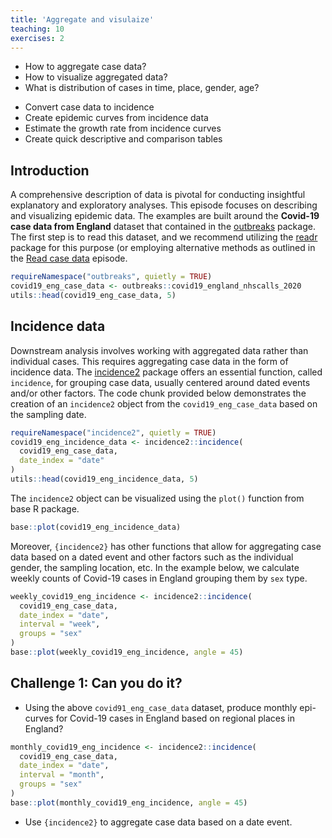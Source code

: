 ```yaml
---
title: 'Aggregate and visulaize'
teaching: 10
exercises: 2
---
```


:::::::::::::::::::::::::::::::::::::: questions 

- How to aggregate case data? 
- How to visualize aggregated data?
- What is distribution of cases in time, place, gender, age?

::::::::::::::::::::::::::::::::::::::::::::::::

::::::::::::::::::::::::::::::::::::: objectives

- Convert case data to incidence 
- Create epidemic curves from incidence data
- Estimate the growth rate from incidence curves
- Create quick descriptive and comparison tables

::::::::::::::::::::::::::::::::::::::::::::::::

## Introduction

A comprehensive description of data is pivotal for conducting insightful explanatory and exploratory analyses. This episode focuses on describing and visualizing epidemic data. The examples are built around the **Covid-19 case data from England** dataset that contained in the [outbreaks](http://www.reconverse.org/outbreaks/) package. The first step is to  read this dataset, and we recommend utilizing the [readr](../links.md#readr) package for this purpose (or employing alternative methods as outlined in the [Read case data](../episodes/read-cases.Rmd) episode.

```r
requireNamespace("outbreaks", quietly = TRUE)
covid19_eng_case_data <- outbreaks::covid19_england_nhscalls_2020
utils::head(covid19_eng_case_data, 5)
```

## Incidence data

Downstream analysis involves working with aggregated data rather than individual cases. This requires aggregating case data in the form of incidence data. The [incidence2]((https://www.reconverse.org/incidence2/articles/incidence2.html){.external target="_blank"}) package offers an essential function, called `incidence`, for grouping case data, usually centered around dated events and/or other factors. The code chunk provided below demonstrates the creation of an `incidence2` object from the `covid19_eng_case_data` based on the sampling date.

```r
requireNamespace("incidence2", quietly = TRUE)
covid19_eng_incidence_data <- incidence2::incidence(
  covid19_eng_case_data,
  date_index = "date"
)
utils::head(covid19_eng_incidence_data, 5)
```

The `incidence2` object can be visualized using the `plot()` function from base R package. 

```r
base::plot(covid19_eng_incidence_data)
```

Moreover, `{incidence2}` has other functions that allow for aggregating case data based on a dated event and other factors such as the individual gender, the sampling location, etc. In the example below, we calculate weekly counts of Covid-19 cases in England grouping them by `sex` type.

```r
weekly_covid19_eng_incidence <- incidence2::incidence(
  covid19_eng_case_data,
  date_index = "date",
  interval = "week",
  groups = "sex"
)
base::plot(weekly_covid19_eng_incidence, angle = 45)
```



::::::::::::::::::::::::::::::::::::: challenge 

## Challenge 1: Can you do it?

 - Using the above `covid91_eng_case_data`  dataset, produce monthly epi-curves for Covid-19 cases in England based on regional places in England?

:::::::::::::::::::::::: solution 

 
```r
monthly_covid19_eng_incidence <- incidence2::incidence(
  covid19_eng_case_data,
  date_index = "date",
  interval = "month",
  groups = "sex"
)
base::plot(monthly_covid19_eng_incidence, angle = 45)
```

:::::::::::::::::::::::::::::::::

::::::::::::::::::::::::::::::::::::::::::::::::


::::::::::::::::::::::::::::::::::::: keypoints 

- Use `{incidence2}` to aggregate case data based on a date event.  
::::::::::::::::::::::::::::::::::::::::::::::::

